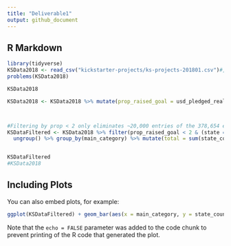 ```yaml
---
title: "Deliverable1"
output: github_document
---
```




## R Markdown


```r
library(tidyverse)
KSData2018 <- read_csv("kickstarter-projects/ks-projects-201801.csv")#, col_types = cols(state = col_factor()))
problems(KSData2018)

KSData2018
```


```r
KSData2018 <- KSData2018 %>% mutate(prop_raised_goal = usd_pledged_real/usd_goal_real)



#Filtering by prop < 2 only eliminates ~20,000 entries of the 378,654 entries
KSDataFiltered <- KSData2018 %>% filter(prop_raised_goal < 2 & (state == "failed" | state == "successful")) %>% group_by(main_category, state) %>% summarize(state_count = n()) %>%
  ungroup() %>% group_by(main_category) %>% mutate(total = sum(state_count)) %>% mutate(succ_prop = ifelse(state == "successful", state_count/total, 1-state_count/total)) %>% ungroup()


KSDataFiltered
#KSData2018
```

## Including Plots

You can also embed plots, for example:

```r
ggplot(KSDataFiltered) + geom_bar(aes(x = main_category, y = state_count, fill = state), stat = "identity", position=position_dodge()) + theme(axis.text.x = element_text(size = 10, angle = 45, hjust = 1))

```

Note that the `echo = FALSE` parameter was added to the code chunk to prevent printing of the R code that generated the plot.
